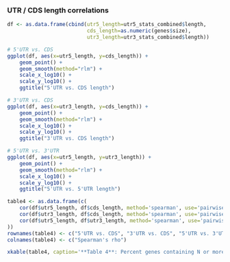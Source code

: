 ### UTR / CDS length correlations

```r

df <- as.data.frame(cbind(utr5_length=utr5_stats_combined$length,
                          cds_length=as.numeric(genes$size),
						  utr3_length=utr3_stats_combined$length))

# 5'UTR vs. CDS
ggplot(df, aes(x=utr5_length, y=cds_length)) + 
	geom_point() + 
    geom_smooth(method="rlm") +
    scale_x_log10() +
    scale_y_log10() +
    ggtitle("5'UTR vs. CDS length")

# 3'UTR vs. CDS
ggplot(df, aes(x=utr3_length, y=cds_length)) + 
	geom_point() + 
    geom_smooth(method="rlm") +
    scale_x_log10() +
    scale_y_log10() +
    ggtitle("3'UTR vs. CDS length")

# 5'UTR vs. 3'UTR
ggplot(df, aes(x=utr5_length, y=utr3_length)) + 
	geom_point() + 
    geom_smooth(method="rlm") +
    scale_x_log10() +
    scale_y_log10() +
    ggtitle("5'UTR vs. 5'UTR length")
```

```r
table4 <- as.data.frame(c(
    cor(df$utr5_length, df$cds_length, method='spearman', use='pairwise.complete.obs'),
    cor(df$utr3_length, df$cds_length, method='spearman', use='pairwise.complete.obs'),
    cor(df$utr5_length, df$utr3_length, method='spearman', use='pairwise.complete.obs')
))
rownames(table4) <- c("5'UTR vs. CDS", "3'UTR vs. CDS", "5'UTR vs. 3'UTR")
colnames(table4) <- c("Spearman's rho")

xkable(table4, caption='**Table 4**: Percent genes containing N or more reads mapping to the specified feature.')
```
